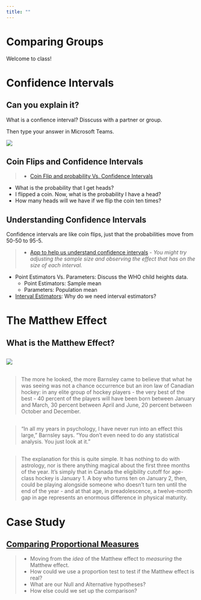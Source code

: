```yaml
---
title: ""
---
```


# Comparing Groups {data-background=#e8c35d}

Welcome to class!

# Confidence Intervals {data-background=#e8c35d}

## Can you explain it?

What is a confience interval? Disscuss with a partner or group. 

Then type your answer in Microsoft Teams.

![](images/office8yearold.gif)

## Coin Flips and Confidence Intervals

> - [Coin Flip and probability Vs. Confidence Intervals](https://www.random.org/coins/)

- What is the probability that I get heads?
- I flipped a coin. Now, what is the probability I have a head?
- How many heads will we have if we flip the coin ten times?

## Understanding Confidence Intervals

Confidence intervals are like coin flips, just that the probabilities move from 50-50 to 95-5. 

> - [App to help us understand confidence intervals](https://istats.shinyapps.io/ExploreCoverage/) - *You might try adjusting the sample size and observing the effect that has on the size of each interval.*

- Point Estimators Vs. Parameters:  Discuss the WHO child heights data.
    - Point Estimators: Sample mean
    - Parameters: Population mean
- [Interval Estimators](https://en.wikipedia.org/wiki/Interval_estimation): Why do we need interval estimators? 

# The Matthew Effect {data-background=#e8c35d}

## What is the Matthew Effect?

##

![](images/hockey_roster_outliers.png)

##

> The more he looked, the more Barnsley
came to believe that what he was seeing was not a chance occurrence but an iron law of Canadian
hockey: in any elite group of hockey players - the very best of the best - 40 percent of the players
will have been born between January and March, 30 percent between April and June, 20 percent
between October and December.

##

> "In all my years in psychology, I have never run into an effect this large," Barnsley says. "You
don't even need to do any statistical analysis. You just look at it."

##

> The explanation for this is quite simple. It has nothing to do with astrology, nor is there
anything magical about the first three months of the year. It's simply that in Canada the eligibility
cutoff for age-class hockey is January 1. A boy who turns ten on January 2, then, could be playing 
alongside someone who doesn't turn ten until the end of the year - and at that age, in
preadolescence, a twelve-month gap in age represents an enormous difference in physical maturity.

# Case Study {data-background=#e8c35d}

## [Comparing Proportional Measures](https://byuistats.github.io/BYUI_CSE150_StatBook/inferential-decision-making.html#comparing-proportions)

> - Moving from the *idea* of the Matthew effect to *measuring* the Matthew effect.
> - How could we use a proportion test to test if the Matthew effect is real?
> - What are our Null and Alternative hypotheses?
> - How else could we set up the comparison?